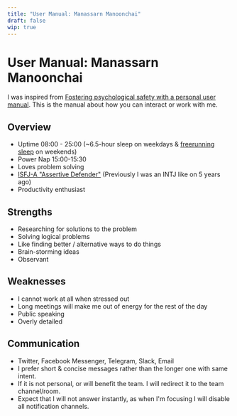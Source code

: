 ```yaml
---
title: "User Manual: Manassarn Manoonchai"
draft: false
wip: true
---
```


# User Manual: Manassarn Manoonchai

I was inspired from [Fostering psychological safety with a personal user manual][1]. This is the manual about how you can interact or work with me.

## Overview

- Uptime 08:00 - 25:00 (~6.5-hour sleep on weekdays & [freerunning sleep][2] on weekends)
- Power Nap 15:00-15:30
- Loves problem solving
- [ISFJ-A "Assertive Defender"][3] (Previously I was an INTJ like on 5 years ago)
- Productivity enthusiast

## Strengths

- Researching for solutions to the problem
- Solving logical problems
- Like finding better / alternative ways to do things
- Brain-storming ideas
- Observant

## Weaknesses

- I cannot work at all when stressed out
- Long meetings will make me out of energy for the rest of the day
- Public speaking
- Overly detailed

## Communication

- Twitter, Facebook Messenger, Telegram, Slack, Email
- I prefer short & concise messages rather than the longer one with same intent.
- If it is not personal, or will benefit the team. I will redirect it to the team channel/room.
- Expect that I will not answer instantly, as when I'm focusing I will disable all notification channels.

[1]: https://nesslabs.com/personal-user-manual
[2]: https://simple.wikipedia.org/wiki/Freerunning_sleep
[3]: https://www.16personalities.com/isfj-conclusion
